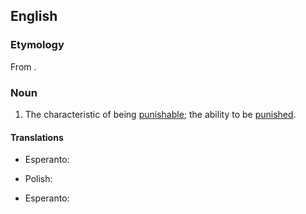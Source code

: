 ==English==

===Etymology===
{{root|en|ine-pro|*kʷey-}}
From {{suffix|en|punish|ability}}.

===Noun===
{{en-noun|-|+}}

# The characteristic of being [[punishable]]; the ability to be [[punish]]ed.

====Translations====
{{trans-top|characteristic of being punishable}}
* Esperanto: {{t+|eo|puninda}}
{{trans-mid}}
* Polish: {{t+|pl|karalność|f}}
{{trans-bottom}}
{{trans-top|ability to be punished}}
* Esperanto: {{t+|eo|punebla}}
{{trans-mid}}
{{trans-bottom}}